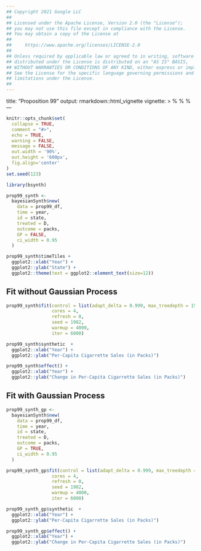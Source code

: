 ```yaml
---
## Copyright 2021 Google LLC
##
## Licensed under the Apache License, Version 2.0 (the "License");
## you may not use this file except in compliance with the License.
## You may obtain a copy of the License at
##
##     https://www.apache.org/licenses/LICENSE-2.0
##
## Unless required by applicable law or agreed to in writing, software
## distributed under the License is distributed on an "AS IS" BASIS,
## WITHOUT WARRANTIES OR CONDITIONS OF ANY KIND, either express or implied.
## See the License for the specific language governing permissions and
## limitations under the License.
##
---
```

title: "Proposition 99"
output: rmarkdown::html_vignette
vignette: >
  %\VignetteIndexEntry{Proposition 99}
  %\VignetteEngine{knitr::rmarkdown}
  %\VignetteEncoding{UTF-8}
---

```r
knitr::opts_chunk$set(
  collapse = TRUE,
  comment = "#>",
  echo = TRUE,
  warning = FALSE,
  message = FALSE,
  out.width = '90%', 
  out.height = '600px',
  fig.align='center'
)
set.seed(123)
```


```r
library(bsynth)

prop99_synth <-
  bayesianSynth$new(
    data = prop99_df,
    time = year,
    id = state,
    treated = D,
    outcome = packs,
    GP = FALSE, 
    ci_width = 0.95
  )

prop99_synth$timeTiles +
  ggplot2::xlab("Year") +
  ggplot2::ylab("State") +
  ggplot2::theme(text = ggplot2::element_text(size=12))


```

## Fit without Gaussian Process 

```r
prop99_synth$fit(control = list(adapt_delta = 0.999, max_treedepth = 15),
                 cores = 4,
                 refresh = 0,
                 seed = 1982, 
                 warmup = 4000,
                 iter = 6000)

prop99_synth$synthetic  +
  ggplot2::xlab("Year") +
  ggplot2::ylab("Per-Capita Cigarrette Sales (in Packs)") 

prop99_synth$effect() +
  ggplot2::xlab("Year") +
  ggplot2::ylab("Change in Per-Capita Cigarrette Sales (in Packs)") 
```

## Fit with Gaussian Process 

```r
prop99_synth_gp <-
  bayesianSynth$new(
    data = prop99_df,
    time = year,
    id = state,
    treated = D,
    outcome = packs,
    GP = TRUE, 
    ci_width = 0.95
  )

prop99_synth_gp$fit(control = list(adapt_delta = 0.999, max_treedepth = 15),
                 cores = 4,
                 refresh = 0,
                 seed = 1982, 
                 warmup = 4000,
                 iter = 6000)

prop99_synth_gp$synthetic  +
  ggplot2::xlab("Year") +
  ggplot2::ylab("Per-Capita Cigarrette Sales (in Packs)") 

prop99_synth_gp$effect() +
  ggplot2::xlab("Year") +
  ggplot2::ylab("Change in Per-Capita Cigarrette Sales (in Packs)") 
```

